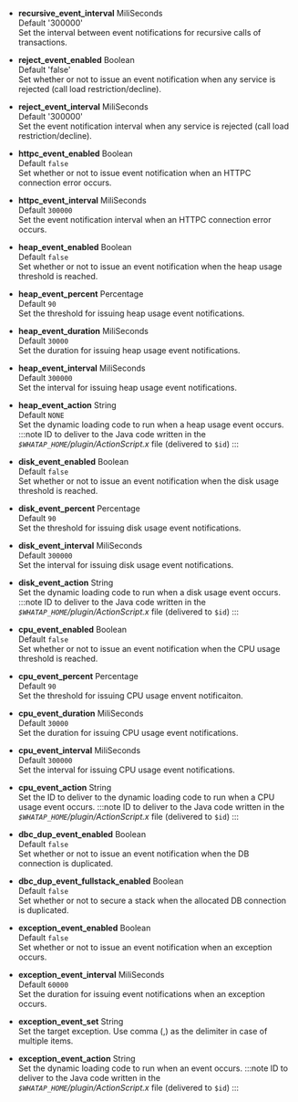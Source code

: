 -   **recursive_event_interval** <span class='type'>MiliSeconds</span><br/>
    Default '300000'<br/>
    Set the interval between event notifications for recursive calls of transactions.

-   **reject_event_enabled** <span class='type'>Boolean</span><br/>
    Default 'false'<br/>
    Set whether or not to issue an event notification when any service is rejected (call load restriction/decline).

-   **reject_event_interval** <span class='type'>MiliSeconds</span><br/>
    Default '300000'<br/>
    Set the event notification interval when any service is rejected (call load restriction/decline).

-   **httpc_event_enabled** <span class='type'>Boolean</span><br/>
    Default `false`<br/>
    Set whether or not to issue event notification when an HTTPC connection error occurs.

-   **httpc_event_interval** <span class='type'>MiliSeconds</span><br/>
    Default `300000`<br/>
    Set the event notification interval when an HTTPC connection error occurs.

-   **heap_event_enabled** <span class='type'>Boolean</span><br/>
    Default `false`<br/>
    Set whether or not to issue an event notification when the heap usage threshold is reached.

-   **heap_event_percent** <span class='type'>Percentage</span><br/>
    Default `90`<br/>
    Set the threshold for issuing heap usage event notifications.

-   **heap_event_duration** <span class='type'>MiliSeconds</span><br/>
    Default `30000`<br/>
    Set the duration for issuing heap usage event notifications.

-   **heap_event_interval** <span class='type'>MiliSeconds</span><br/>
    Default `300000`<br/>
    Set the interval for issuing heap usage event notifications.

-   **heap_event_action** <span class='type'>String</span><br/>
        Default `NONE`<br/>
        Set the dynamic loading code to run when a heap usage event occurs.
    :::note
    ID to deliver to the Java code written in the _`$WHATAP_HOME`/plugin/ActionScript.x_ file (delivered to `$id`)
    :::

-   **disk_event_enabled** <span class='type'>Boolean</span><br/>
    Default `false`<br/>
    Set whether or not to issue an event notification when the disk usage threshold is reached.

-   **disk_event_percent** <span class='type'>Percentage</span><br/>
    Default `90`<br/>
    Set the threshold for issuing disk usage event notifications.

-   **disk_event_interval** <span class='type'>MiliSeconds</span><br/>
    Default `300000`<br/>
    Set the interval for issuing disk usage event notifications.

-   **disk_event_action** <span class='type'>String</span><br/>
        Set the dynamic loading code to run when a disk usage event occurs.
    :::note
    ID to deliver to the Java code written in the _`$WHATAP_HOME`/plugin/ActionScript.x_ file (delivered to `$id`)
    :::

-   **cpu_event_enabled** <span class='type'>Boolean</span><br/>
    Default `false`<br/>
    Set whether or not to issue an event notification when the CPU usage threshold is reached.

-   **cpu_event_percent** <span class='type'>Percentage</span><br/>
    Default `90`<br/>
    Set the threshold for issuing CPU usage envent notificaiton.

-   **cpu_event_duration** <span class='type'>MiliSeconds</span><br/>
    Default `30000`<br/>
    Set the duration for issuing CPU usage event notifications.

-   **cpu_event_interval** <span class='type'>MiliSeconds</span><br/>
    Default `300000`<br/>
    Set the interval for issuing CPU usage event notifications.

-   **cpu_event_action** <span class='type'>String</span><br/>
        Set the ID to deliver to the dynamic loading code to run when a CPU usage event occurs.
    :::note
    ID to deliver to the Java code written in the _`$WHATAP_HOME`/plugin/ActionScript.x_ file (delivered to `$id`)
    :::

-   **dbc_dup_event_enabled** <span class='type'>Boolean</span><br/>
    Default `false`<br/>
    Set whether or not to issue an event notification when the DB connection is duplicated.

-   **dbc_dup_event_fullstack_enabled** <span class='type'>Boolean</span><br/>
    Default `false`<br/>
    Set whether or not to secure a stack when the allocated DB connection is duplicated.

-   **exception_event_enabled** <span class='type'>Boolean</span><br/>
    Default `false`<br/>
    Set whether or not to issue an event notification when an exception occurs.

-   **exception_event_interval** <span class='type'>MiliSeconds</span><br/>
    Default `60000`<br/>
    Set the duration for issuing event notifications when an exception occurs.

-   **exception_event_set** <span class='type'>String</span><br/>
    Set the target exception. Use comma (,) as the delimiter in case of multiple items.

-   **exception_event_action** <span class='type'>String</span><br/>
         Set the dynamic loading code to run when an event occurs.
    :::note
    ID to deliver to the Java code written in the _`$WHATAP_HOME`/plugin/ActionScript.x_ file (delivered to `$id`) 
    :::
